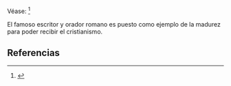 Véase: <ref>{{lib|LU|195|2|6}}</ref> 

El famoso escritor y orador romano es puesto como ejemplo de la madurez para poder recibir el cristianismo. 

== Referencias ==
<references />
